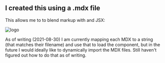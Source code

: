 
## I created this using a .mdx file

This allows me to to blend markup with and JSX:

<div style={{ 
    border: `1px solid ${theme.palette.portfolio.altGrey}`,
    padding: theme.spacing(8),
    borderRadius: theme.shape.borderRadius,
    display: "flex",
    flexDirection: "column",
    alignItems: "center"
  }}>
  <img src={logo}
    style={{
      height: "40vmin",
      pointerEvents: "none"
    }}
    alt="logo" />
  <Counter />
</div>

As of writing (2021-08-30) I am currently mapping each MDX to a string (that matches their filename) and use that to load the component, but in the future I would ideally like to dynamically import the MDX files. Still haven't figured out how to do that as of writing.
